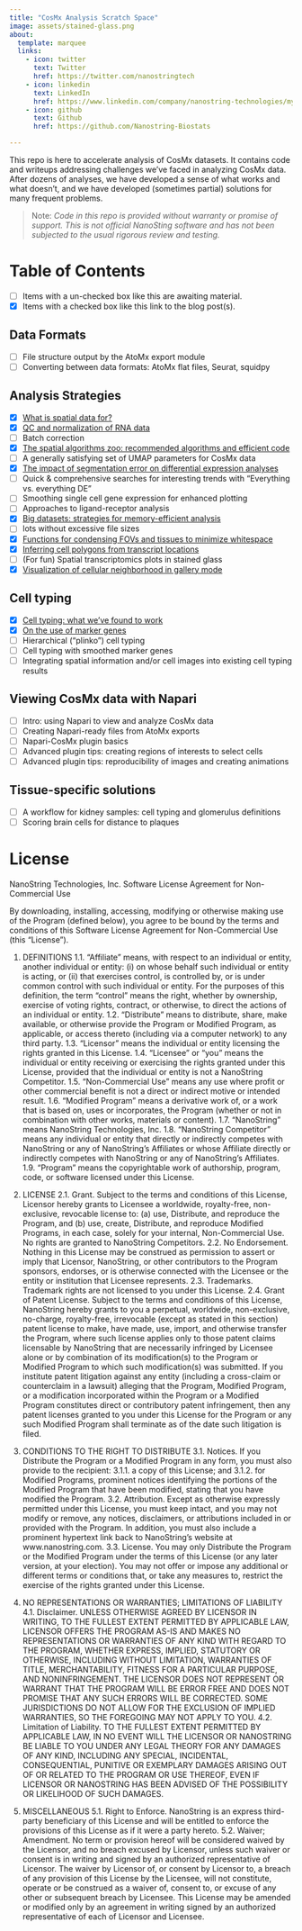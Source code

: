 ```yaml
---
title: "CosMx Analysis Scratch Space"
image: assets/stained-glass.png
about:
  template: marquee
  links:
    - icon: twitter
      text: Twitter
      href: https://twitter.com/nanostringtech
    - icon: linkedin
      text: LinkedIn
      href: https://www.linkedin.com/company/nanostring-technologies/mycompany/
    - icon: github
      text: Github
      href: https://github.com/Nanostring-Biostats

---
```


This repo is here to accelerate analysis of CosMx datasets. It contains code and writeups addressing challenges we've faced in analyzing CosMx data. After dozens of analyses, we have developed a sense of what works and what doesn't, and we have developed (sometimes partial) solutions for many frequent problems.


> Note: _Code in this repo is provided without warranty or promise of support. This is not official NanoSting software and has not been subjected to the usual rigorous review and testing._


# Table of Contents

- [ ] Items with a un-checked box like this are awaiting material.
- [X] Items with a checked box like this link to the blog post(s).

## Data Formats

- [ ] File structure output by the AtoMx export module
- [ ] Converting between data formats: AtoMx flat files, Seurat, squidpy

## Analysis Strategies

- [X] [What is spatial data for?](posts/high-plex-spatial/index.qmd)
- [X] [QC and normalization of RNA data](posts/normalization/index.qmd)
- [ ] Batch correction 
- [X] [The spatial algorithms zoo: recommended algorithms and efficient code](posts/spatial-algorithm-zoo/index.qmd)
- [ ] A generally satisfying set of UMAP parameters for CosMx data
- [X] [The impact of segmentation error on differential expression analyses](posts/segmentation-error/index.qmd)
- [ ] Quick & comprehensive searches for interesting trends with "Everything vs. everything DE"
- [ ] Smoothing single cell gene expression for enhanced plotting
- [ ] Approaches to ligand-receptor analysis
- [X] [Big datasets: strategies for memory-efficient analysis](posts/big-data/index.qmd)
- [ ] lots without excessive file sizes
- [X] [Functions for condensing FOVs and tissues to minimize whitespace](posts/visuals-reduce-whitespace/index.qmd)
- [X] [Inferring cell polygons from transcript locations](posts/deriving-cell-polygons-from-transcript-locations/index.qmd)
- [ ] (For fun) Spatial transcriptomics plots in stained glass
- [X] [Visualization of cellular neighborhood in gallery mode](posts/visualize-cellular-neighborhood-in-gallery-mode/index.qmd)

## Cell typing

- [X] [Cell typing: what we've found to work](posts/cell-typing-basics/index.qmd)
- [X] [On the use of marker genes](posts/on-cell-typing-with-marker-genes/index.qmd)
- [ ] Hierarchical ("plinko") cell typing
- [ ] Cell typing with smoothed marker genes
- [ ] Integrating spatial information and/or cell images into existing cell typing results

## Viewing CosMx data with Napari

- [ ] Intro: using Napari to view and analyze CosMx data
- [ ] Creating Napari-ready files from AtoMx exports
- [ ] Napari-CosMx plugin basics
- [ ] Advanced plugin tips: creating regions of interests to select cells
- [ ] Advanced plugin tips: reproducibility of images and creating animations

## Tissue-specific solutions

- [ ] A workflow for kidney samples: cell typing and glomerulus definitions
- [ ] Scoring brain cells for distance to plaques

# License {#sec-license}

NanoString Technologies, Inc.
Software License Agreement for Non-Commercial Use

By downloading, installing, accessing, modifying or otherwise making use of the Program (defined below), you agree to be bound by the terms and conditions of this Software License Agreement for Non-Commercial Use (this “License”).

1.	DEFINITIONS
1.1.	“Affiliate” means, with respect to an individual or entity, another individual or entity: (i) on whose behalf such individual or entity is acting, or (ii) that exercises control, is controlled by, or is under common control with such individual or entity. For the purposes of this definition, the term “control” means the right, whether by ownership, exercise of voting rights, contract, or otherwise, to direct the actions of an individual or entity.
1.2.	“Distribute” means to distribute, share, make available, or otherwise provide the Program or Modified Program, as applicable, or access thereto (including via a computer network) to any third party.
1.3.	“Licensor” means the individual or entity licensing the rights granted in this License.
1.4.	“Licensee” or “you” means the individual or entity receiving or exercising the rights granted under this License, provided that the individual or entity is not a NanoString Competitor.
1.5.	“Non-Commercial Use” means any use where profit or other commercial benefit is not a direct or indirect motive or intended result.
1.6.	“Modified Program” means a derivative work of, or a work that is based on, uses or incorporates, the Program (whether or not in combination with other works, materials or content).
1.7.	“NanoString” means NanoString Technologies, Inc.
1.8.	“NanoString Competitor” means any individual or entity that directly or indirectly competes with NanoString or any of NanoString’s Affiliates or whose Affiliate directly or indirectly competes with NanoString or any of NanoString’s Affiliates.
1.9.	“Program” means the copyrightable work of authorship, program, code, or software licensed under this License.

2.	LICENSE 
2.1.	Grant. Subject to the terms and conditions of this License, Licensor hereby grants to Licensee a worldwide, royalty-free, non-exclusive, revocable license to: (a) use, Distribute, and reproduce the Program, and (b) use, create, Distribute, and reproduce Modified Programs, in each case, solely for your internal, Non-Commercial Use. No rights are granted to NanoString Competitors.
2.2.	No Endorsement. Nothing in this License may be construed as permission to assert or imply that Licensor, NanoString, or other contributors to the Program sponsors, endorses, or is otherwise connected with the Licensee or the entity or institution that Licensee represents.
2.3.	Trademarks. Trademark rights are not licensed to you under this License.
2.4.	Grant of Patent License. Subject to the terms and conditions of this License, NanoString hereby grants to you a perpetual, worldwide, non-exclusive, no-charge, royalty-free, irrevocable (except as stated in this section) patent license to make, have made, use, import, and otherwise transfer the Program, where such license applies only to those patent claims licensable by NanoString that are necessarily infringed by Licensee alone or by combination of its modification(s) to the Program or Modified Program to which such modification(s) was submitted. If you institute patent litigation against any entity (including a cross-claim or counterclaim in a lawsuit) alleging that the Program, Modified Program, or a modification incorporated within the Program or a Modified Program constitutes direct or contributory patent infringement, then any patent licenses granted to you under this License for the Program or any such Modified Program shall terminate as of the date such litigation is filed.

3.	CONDITIONS TO THE RIGHT TO DISTRIBUTE
3.1.	Notices. If you Distribute the Program or a Modified Program in any form, you must also provide to the recipient:
3.1.1.	a copy of this License; and 
3.1.2.	for Modified Programs, prominent notices identifying the portions of the Modified Program that have been modified, stating that you have modified the Program.
3.2.	Attribution. Except as otherwise expressly permitted under this License, you must keep intact, and you may not modify or remove, any notices, disclaimers, or attributions included in or provided with the Program. In addition, you must also include a prominent hypertext link back to NanoString’s website at www.nanostring.com. 
3.3.	License. You may only Distribute the Program or the Modified Program under the terms of this License (or any later version, at your election). You may not offer or impose any additional or different terms or conditions that, or take any measures to, restrict the exercise of the rights granted under this License.

4.	NO REPRESENTATIONS OR WARRANTIES; LIMITATIONS OF LIABILITY
4.1.	Disclaimer. UNLESS OTHERWISE AGREED BY LICENSOR IN WRITING, TO THE FULLEST EXTENT PERMITTED BY APPLICABLE LAW, LICENSOR OFFERS THE PROGRAM AS-IS AND MAKES NO REPRESENTATIONS OR WARRANTIES OF ANY KIND WITH REGARD TO THE PROGRAM, WHETHER EXPRESS, IMPLIED, STATUTORY OR OTHERWISE, INCLUDING WITHOUT LIMITATION, WARRANTIES OF TITLE, MERCHANTABILITY, FITNESS FOR A PARTICULAR PURPOSE, AND NONINFRINGEMENT. THE LICENSOR DOES NOT REPRESENT OR WARRANT THAT THE PROGRAM WILL BE ERROR FREE AND DOES NOT PROMISE THAT ANY SUCH ERRORS WILL BE CORRECTED.
SOME JURISDICTIONS DO NOT ALLOW FOR THE EXCLUSION OF IMPLIED WARRANTIES, SO THE FOREGOING MAY NOT APPLY TO YOU.
4.2.	Limitation of Liability. TO THE FULLEST EXTENT PERMITTED BY APPLICABLE LAW, IN NO EVENT WILL THE LICENSOR OR NANOSTRING BE LIABLE TO YOU UNDER ANY LEGAL THEORY FOR ANY DAMAGES OF ANY KIND, INCLUDING ANY SPECIAL, INCIDENTAL, CONSEQUENTIAL, PUNITIVE OR EXEMPLARY DAMAGES ARISING OUT OF OR RELATED TO THE PROGRAM OR USE THEREOF, EVEN IF LICENSOR OR NANOSTRING HAS BEEN ADVISED OF THE POSSIBILITY OR LIKELIHOOD OF SUCH DAMAGES.

5.	MISCELLANEOUS
5.1.	Right to Enforce. NanoString is an express third-party beneficiary of this License and will be entitled to enforce the provisions of this License as if it were a party hereto. 
5.2.	Waiver; Amendment. No term or provision hereof will be considered waived by the Licensor, and no breach excused by Licensor, unless such waiver or consent is in writing and signed by an authorized representative of Licensor.  The waiver by Licensor of, or consent by Licensor to, a breach of any provision of this License by the Licensee, will not constitute, operate or be construed as a waiver of, consent to, or excuse of any other or subsequent breach by Licensee.  This License may be amended or modified only by an agreement in writing signed by an authorized representative of each of Licensor and Licensee.
